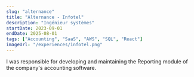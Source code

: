 ```yaml
---
slug: "alternance"
title: "Alternance - Infotel"
description: "Ingénieur systèmes"
startDate: 2023-09-01
endDate: 2025-08-01
tags: ["Accounting", "SaaS", "AWS", "SQL", "React"]
imageUrl: "/experiences/infotel.png"
---
```


I was responsible for developing and maintaining the Reporting module of the company's accounting software.
